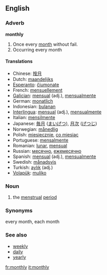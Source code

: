==English==
=== Adverb ===
'''monthly'''

#Once every [[month]] without fail.
#Occurring every month

==== Translations ====
*Chinese: [[按月]]
*Dutch: [[maandelijks]]
*[[Esperanto]]: [[ĉiumonate]]
*French: [[mensuellement]]
*[[Galician]]: [[mensual]] (adj.), [[mensualmente]]
*German: [[monatlich]]
*Indonesian: [[bulan|bulanan]]
*[[Interlingua]]: [[mensual]] (adj.), [[mensualmente]]
*Italian: [[mensilmente]]
*Japanese: [[毎月]] ([[まいげつ]]), [[月次]] ([[げつじ]])
*Norwegian: [[månedlig]]
*Polish: [[miesięcznie]], [[co miesiąc]]
*Portuguese: [[mensalmente]]
*Romanian: [[lunar]], [[mensual]]
*Russian: [[месячно]], [[ежемесячно]]
*Spanish: [[mensual]] (adj.), [[mensualmente]]
*Swedish: [[månadsvis]]
*Turkish: [[aylık]] (adj.)
*[[Volapük]]: [[muliko]]

===Noun===
{{euphemism}}
# the [[menstrual]] [[period]]

===Synonyms===
every month, each month

===See also===
* [[weekly]]
* [[daily]]
* [[yearly]]

[[fr:monthly]]
[[it:monthly]]